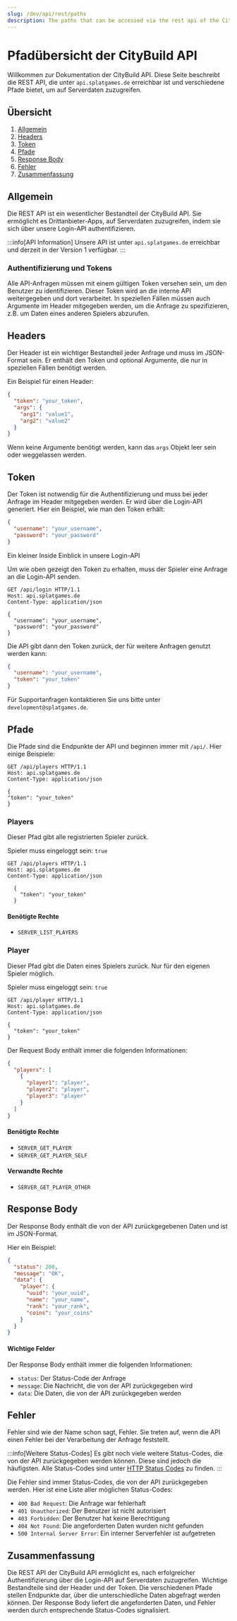 ```yaml
---
slug: /dev/api/rest/paths
description: The paths that can be accessed via the rest api of the CityBuild API. (api.splatgames.de)
---
```


# Pfadübersicht der CityBuild API

Willkommen zur Dokumentation der CityBuild API. Diese Seite beschreibt die REST API,
die unter `api.splatgames.de` erreichbar ist und verschiedene Pfade bietet, um auf Serverdaten zuzugreifen.

## Übersicht

1. [Allgemein](#allgemein)
2. [Headers](#headers)
3. [Token](#token)
4. [Pfade](#pfade)
5. [Response Body](#response-body)
6. [Fehler](#fehler)
7. [Zusammenfassung](#zusammenfassung)

## Allgemein

Die REST API ist ein wesentlicher Bestandteil der CityBuild API. Sie ermöglicht es Drittanbieter-Apps, auf Serverdaten zuzugreifen, indem sie sich über unsere Login-API authentifizieren.

:::info[API Information]
Unsere API ist unter `api.splatgames.de` erreichbar und derzeit in der Version 1 verfügbar.
:::

### Authentifizierung und Tokens

Alle API-Anfragen müssen mit einem gültigen Token versehen sein,
um den Benutzer zu identifizieren.
Dieser Token wird an die interne API weitergegeben und dort verarbeitet.
In speziellen Fällen müssen auch Argumente im Header mitgegeben werden,
um die Anfrage zu spezifizieren, z.B. um Daten eines anderen Spielers abzurufen.

## Headers

Der Header ist ein wichtiger Bestandteil jeder Anfrage und muss im JSON-Format sein.
Er enthält den Token und optional Argumente, die nur in speziellen Fällen benötigt werden.

Ein Beispiel für einen Header:
```json
{
  "token": "your_token",
  "args": {
    "arg1": "value1",
    "arg2": "value2"
  }
}
```

Wenn keine Argumente benötigt werden, kann das `args` Objekt leer sein oder weggelassen werden.

## Token

Der Token ist notwendig für die Authentifizierung und
muss bei jeder Anfrage im Header mitgegeben werden.
Er wird über die Login-API generiert.
Hier ein Beispiel, wie man den Token erhält:

```json
{
  "username": "your_username",
  "password": "your_password"
}
```

Ein kleiner Inside Einblick in unsere Login-API

Um wie oben gezeigt den Token zu erhalten, muss der Spieler eine Anfrage an die Login-API senden.
```http request
GET /api/login HTTP/1.1
Host: api.splatgames.de
Content-Type: application/json

{
  "username": "your_username",
  "password": "your_password"
}
```

Die API gibt dann den Token zurück, der für weitere Anfragen genutzt werden kann:
```json
{
  "username": "your_username",
  "token": "your_token"
}
```

Für Supportanfragen kontaktieren Sie uns bitte unter `development@splatgames.de`.

## Pfade

Die Pfade sind die Endpunkte der API und beginnen immer mit `/api/`. Hier einige Beispiele:

  ```http request
GET /api/players HTTP/1.1
Host: api.splatgames.de
Content-Type: application/json

{
  "token": "your_token"
}

  ```

### Players

Dieser Pfad gibt alle registrierten Spieler zurück.

Spieler muss eingeloggt sein: `true`

```http request
GET /api/players HTTP/1.1
Host: api.splatgames.de
Content-Type: application/json

  {
    "token": "your_token"
  }
```

#### Benötigte Rechte

- `SERVER_LIST_PLAYERS`

### Player

Dieser Pfad gibt die Daten eines Spielers zurück.
Nur für den eigenen Spieler möglich.

Spieler muss eingeloggt sein: `true`

```http request
GET /api/player HTTP/1.1
Host: api.splatgames.de
Content-Type: application/json

{
  "token": "your_token"
}
```

Der Request Body enthält immer die folgenden Informationen:

```json
{
  "players": [
    {
      "player1": "player",
      "player2": "player",
      "player3": "player"
    }
  ]
}
```

#### Benötigte Rechte

- `SERVER_GET_PLAYER`
- `SERVER_GET_PLAYER_SELF`

#### Verwandte Rechte

- `SERVER_GET_PLAYER_OTHER`

## Response Body

Der Response Body enthält die von der API zurückgegebenen Daten und ist im JSON-Format.

Hier ein Beispiel:

```json
{
  "status": 200,
  "message": "OK",
  "data": {
    "player": {
      "uuid": "your_uuid",
      "name": "your_name",
      "rank": "your_rank",
      "coins": "your_coins"
    }
  }
}
```

#### Wichtige Felder

Der Response Body enthält immer die folgenden Informationen:

- `status`: Der Status-Code der Anfrage
- `message`: Die Nachricht, die von der API zurückgegeben wird
- `data`: Die Daten, die von der API zurückgegeben werden

## Fehler

Fehler sind wie der Name schon sagt, Fehler.
Sie treten auf, wenn die API einen Fehler bei der Verarbeitung der Anfrage feststellt.

:::info[Weitere Status-Codes]
Es gibt noch viele weitere Status-Codes, die von der API zurückgegeben werden können.
Diese sind jedoch die häufigsten.
Alle Status-Codes sind unter [HTTP Status Codes](https://developer.mozilla.org/de/docs/Web/HTTP/Status) zu finden.
:::

Die Fehler sind immer Status-Codes, die von der API zurückgegeben werden.
Hier ist eine Liste aller möglichen Status-Codes:

- `400 Bad Request`: Die Anfrage war fehlerhaft
- `401 Unauthorized`: Der Benutzer ist nicht autorisiert
- `403 Forbidden`: Der Benutzer hat keine Berechtigung
- `404 Not Found`: Die angeforderten Daten wurden nicht gefunden
- `500 Internal Server Error`: Ein interner Serverfehler ist aufgetreten

## Zusammenfassung

Die REST API der CityBuild API ermöglicht es,
nach erfolgreicher Authentifizierung über die Login-API auf Serverdaten zuzugreifen.
Wichtige Bestandteile sind der Header und der Token.
Die verschiedenen Pfade stellen Endpunkte dar,
über die unterschiedliche Daten abgefragt werden können.
Der Response Body liefert die angeforderten Daten,
und Fehler werden durch entsprechende Status-Codes signalisiert.
